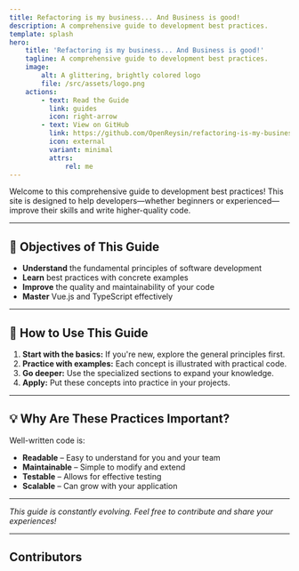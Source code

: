 ```yaml
---
title: Refactoring is my business... And Business is good!
description: A comprehensive guide to development best practices.
template: splash
hero:
    title: 'Refactoring is my business... And Business is good!'
    tagline: A comprehensive guide to development best practices.
    image:
        alt: A glittering, brightly colored logo
        file: /src/assets/logo.png
    actions:
        - text: Read the Guide
          link: guides
          icon: right-arrow
        - text: View on GitHub
          link: https://github.com/OpenReysin/refactoring-is-my-business
          icon: external
          variant: minimal
          attrs:
              rel: me
---
```


Welcome to this comprehensive guide to development best practices! This site is designed to help developers—whether beginners or experienced—improve their skills and write higher-quality code.

---

## 🎯 Objectives of This Guide
- **Understand** the fundamental principles of software development
- **Learn** best practices with concrete examples
- **Improve** the quality and maintainability of your code
- **Master** Vue.js and TypeScript effectively

---

## 🚀 How to Use This Guide
1. **Start with the basics:** If you're new, explore the general principles first.
2. **Practice with examples:** Each concept is illustrated with practical code.
3. **Go deeper:** Use the specialized sections to expand your knowledge.
4. **Apply:** Put these concepts into practice in your projects.

---

## 💡 Why Are These Practices Important?
Well-written code is:
- **Readable** – Easy to understand for you and your team
- **Maintainable** – Simple to modify and extend
- **Testable** – Allows for effective testing
- **Scalable** – Can grow with your application

---
*This guide is constantly evolving. Feel free to contribute and share your experiences!*

---

## Contributors

<ContributorList githubRepo="OpenReysin/refactoring-is-my-business" />